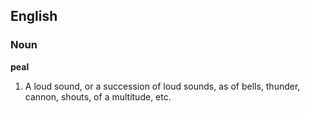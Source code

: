 ==English==

===Noun===

'''peal'''

#A loud sound, or a succession of loud sounds, as of bells, thunder, cannon, shouts, of a multitude, etc.